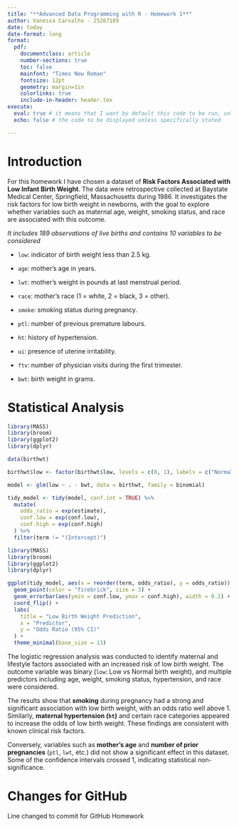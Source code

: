 ```yaml
---
title: "**Advanced Data Programming with R - Homework 1**"
author: Vanessa Carvalho - 25267189
date: today
date-format: long
format: 
  pdf: 
    documentclass: article
    number-sections: true
    toc: false
    mainfont: "Times New Roman"
    fontsize: 12pt
    geometry: margin=1in
    colorlinks: true
    include-in-header: header.tex
execute: 
  eval: true # it means that I want by default this code to be run, unless specifically stated
  echo: false # the code to be displayed unless specifically stated

---
```


# Introduction

For this homework I have chosen a dataset of **Risk Factors Associated with Low Infant Birth Weight**. The data were retrospective collected at Baystate Medical Center, Springfield, Massachusetts during 1986. It investigates the risk factors for low birth weight in newborns, with the goal to explore whether variables such as maternal age, weight, smoking status, and race are associated with this outcome.

*It includes 189 observations of live births and contains 10 variables to be considered* 

- `low`: indicator of birth weight less than 2.5 kg.

- `age`: mother's age in years.

- `lwt`: mother's weight in pounds at last menstrual period.

- `race`: mother's race (1 = white, 2 = black, 3 = other).

- `smoke`: smoking status during pregnancy.

- `ptl`: number of previous premature labours.

- `ht`: history of hypertension.

- `ui`: presence of uterine irritability.

- `ftv`: number of physician visits during the first trimester.

- `bwt`: birth weight in grams.

# Statistical Analysis


```r
library(MASS)
library(broom)
library(ggplot2)
library(dplyr)

data(birthwt)

birthwt$low <- factor(birthwt$low, levels = c(0, 1), labels = c("Normal", "Low"))

model <- glm(low ~ . - bwt, data = birthwt, family = binomial)

tidy_model <- tidy(model, conf.int = TRUE) %>%
  mutate(
    odds_ratio = exp(estimate),
    conf.low = exp(conf.low),
    conf.high = exp(conf.high)
  ) %>%
  filter(term != "(Intercept)")
```

```r
library(MASS)
library(broom)
library(ggplot2)
library(dplyr)

ggplot(tidy_model, aes(x = reorder(term, odds_ratio), y = odds_ratio)) +
  geom_point(color = "firebrick", size = 3) +
  geom_errorbar(aes(ymin = conf.low, ymax = conf.high), width = 0.2) +
  coord_flip() +
  labs(
    title = "Low Birth Weight Prediction",
    x = "Predictor",
    y = "Odds Ratio (95% CI)"
  ) +
  theme_minimal(base_size = 13)
```

The logistic regression analysis was conducted to identify maternal and lifestyle factors associated with an increased risk of low birth weight. The outcome variable was binary (`low`: Low vs Normal birth weight), and multiple predictors including age, weight, smoking status, hypertension, and race were considered.

The results show that **smoking** during pregnancy had a strong and significant association with low birth weight, with an odds ratio well above 1. Similarly, **maternal hypertension (`ht`)** and certain race categories appeared to increase the odds of low birth weight. These findings are consistent with known clinical risk factors.

Conversely, variables such as **mother's age** and **number of prior pregnancies** (`ptl`, `lwt`, etc.) did not show a significant effect in this dataset. Some of the confidence intervals crossed 1, indicating statistical non-significance.

# Changes for GitHub

Line changed to commit for GitHub Homework


